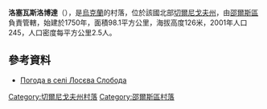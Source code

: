 {{coord|51|43|47|N|31|48|54|E|scale:100000|display=title}}

'''洛塞瓦斯洛博達'''（{{lang-uk|Лосєва Слобода}}），是[[烏克蘭|烏克蘭]]的村落，位於該國北部[[切爾尼戈夫州|切爾尼戈夫州]]，由[[邵爾斯區|邵爾斯區]]負責管轄，始建於1750年，面積98.1平方公里，海拔高度126米，2001年人口245，人口密度每平方公里2.5人。

==參考資料==
* [http://weather.in.ua/ua/chernigovskaja/13857 Погода в селі Лосєва Слобода] {{Wayback|url=http://weather.in.ua/ua/chernigovskaja/13857 |date=20200807072843 }}

[[Category:切爾尼戈夫州村落|Category:切爾尼戈夫州村落]]
[[Category:邵爾斯區村落|Category:邵爾斯區村落]]


{{Chernihiv-geo-stub}}